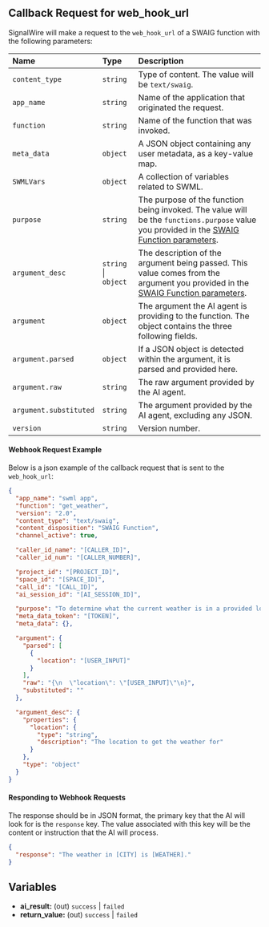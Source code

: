 ## Callback Request for web_hook_url

SignalWire will make a request to the `web_hook_url` of a SWAIG function with the following parameters:

| Name                   | Type                 | Description                                                                                                                                                                              |
|:-----------------------|:---------------------|:-----------------------------------------------------------------------------------------------------------------------------------------------------------------------------------------|
| `content_type`         | `string`             | Type of content. The value will be `text/swaig`.                                                                                                                                         |
| `app_name`             | `string`             | Name of the application that originated the request.                                                                                                                                     |
| `function`             | `string`             | Name of the function that was invoked.                                                                                                                                                   |
| `meta_data`            | `object`             | A JSON object containing any user metadata, as a key-value map.                                                                                                                          |
| `SWMLVars`             | `object`             | A collection of variables related to SWML.                                                                                                                                               |
| `purpose`              | `string`             | The purpose of the function being invoked. The value will be the `functions.purpose` value you provided in the [SWAIG Function parameters](/swml/methods/ai/swaig/functions#parameters). |
| `argument_desc`        | `string` \| `object` | The description of the argument being passed. This value comes from the argument you provided in the [SWAIG Function parameters](/swml/methods/ai/swaig/functions#parameters).           |
| `argument`             | `object`             | The argument the AI agent is providing to the function. The object contains the three following fields.                                                                                  |
| `argument.parsed`      | `object`             | If a JSON object is detected within the argument, it is parsed and provided here.                                                                                                        |
| `argument.raw`         | `string`             | The raw argument provided by the AI agent.                                                                                                                                               |
| `argument.substituted` | `string`             | The argument provided by the AI agent, excluding any JSON.                                                                                                                               |
| `version`              | `string`             | Version number.                                                                                                                                                                          |

#### Webhook Request Example

Below is a json example of the callback request that is sent to the `web_hook_url`:

```json
{
  "app_name": "swml app",
  "function": "get_weather",
  "version": "2.0",
  "content_type": "text/swaig",
  "content_disposition": "SWAIG Function",
  "channel_active": true,

  "caller_id_name": "[CALLER_ID]",
  "caller_id_num": "[CALLER_NUMBER]",

  "project_id": "[PROJECT_ID]",
  "space_id": "[SPACE_ID]",
  "call_id": "[CALL_ID]",
  "ai_session_id": "[AI_SESSION_ID]",

  "purpose": "To determine what the current weather is in a provided location.",
  "meta_data_token": "[TOKEN]",
  "meta_data": {},

  "argument": {
    "parsed": [
      {
        "location": "[USER_INPUT]"
      }
    ],
    "raw": "{\n  \"location\": \"[USER_INPUT]\"\n}",
    "substituted": ""
  },

  "argument_desc": {
    "properties": {
      "location": {
        "type": "string",
        "description": "The location to get the weather for"
      }
    },
    "type": "object"
  }
}
```

#### Responding to Webhook Requests

The response should be in JSON format, the primary key that the AI will look for is the
`response` key. The value associated with this key will be the content or instruction that the AI will process.

```json
{
  "response": "The weather in [CITY] is [WEATHER]."
}
```

## **Variables**

- **ai_result:** (out) `success` | `failed`
- **return_value:** (out) `success` | `failed`

